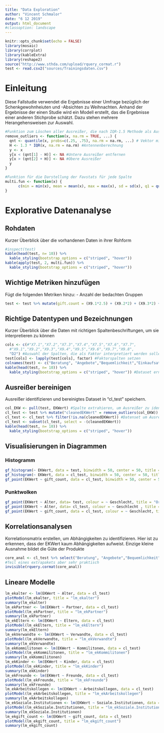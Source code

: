 ```yaml
---
title: "Data Exploration"
author: "Vincent Schmalor"
date: "6 12 2019"
output: html_document
#classoption: landscape
---
```


```r
knitr::opts_chunk$set(echo = FALSE)
library(mosaic)
library(corrplot)
library(kableExtra)
library(reshape2)
source("http://www.sthda.com/upload/rquery_cormat.r")
test <- read.csv2("sources/Trainingsdaten.csv")
```

# Einleitung
Diese Fallstudie verwendet die Ergebnisse einer Umfrage bezüglich der Schenkgewohnheiuten und -Absichten zu Weihnachten. Anhand der Ergebnisse der einen Studie wird ein Modell erstellt, das die Ergebnisse einer anderen Stichprobe schätzt.
Dazu stehen mehrere Herangehensweisen zur Auswahl.

```r

#Funktion zum Löschen aller Ausreißer, die nach IQR-1.5 Methode als Ausreißer gelten
remove_outliers <- function(x, na.rm = TRUE, ...) {
  qnt <- quantile(x, probs=c(.25, .75), na.rm = na.rm, ...) # Vektor mit Quartilen 25% und 75% erstellen
  H <- 1.3 * IQR(x, na.rm = na.rm) #Antennenberechnung
  y <- x
  y[x < (qnt[1] - H)] <- NA #Untere Ausreißer entfernen
  y[x > (qnt[2] + H)] <- NA #Obere Ausreißer
  y
}

#Funktion für die Darstellung der Favstats für jede Spalte
multi.fun <- function(x) { 
      c(min = min(x), mean = mean(x), max = max(x), sd = sd(x), q1 = quantile(x, 0.25), med = median(x), q3 = quantile(x,0.75))
}
```

# Explorative Datenanalyse
## Rohdaten
Kurzer Überblick über die vorhandenen Daten in ihrer Rohform
```r
#inspect(test)
kable(head(test, n= 10)) %>%
  kable_styling(bootstrap_options = c("striped", "hover"))
kable(apply(test, 2, multi.fun)) %>%
  kable_styling(bootstrap_options = c("striped", "hover"))
```
## Wichtige Metriken hinzufügen
Fügt die folgenden Metriken hinzu:
- Anzahl der bedachten Gruppen
```r
test <- test %>% mutate(gift.count = (X9.1*2.5) + (X9.2*2) + (X9.3*2) + (X9.4*0.5) + (X9.5*1) + (X9.6*1.5) + (X9.7*0.75) + (X9.8*0.5))
```

## Richtige Datentypen und Bezeichnungen
Kurzer Überblick über die Daten mit richtigen Spaltenbeschriftungen, um sie interpretieren zu können
```r
cols <- c(#"X7.1","X7.2","X7.3","X7.4","X7.5","X7.6","X7.7",
  #"X9.1","X9.2","X9.3","X9.4","X9.5","X9.6","X9.7","X9.8",
  "D2") #Auswahl der Spalten, die als Faktor interpretiert werden sollen
test[cols] <- lapply(test[cols], factor) #Faktorspalten setzen
colnames(test) <- c("Beratung", "Angebote","Bequemlichkeit","Einkaufsatmosphaere","Marken","Guete der Produkte und Marke","Naehe","Partner","Eltern","Verwandte","Kommilitonen","Kinder","Freunde","Arbeitskollegen","Soziale.Institutionen","Alter","Geschlecht","EKWert", "gift_count") #Spaltennamen setzen
kable(head(test, n= 10)) %>%
  kable_styling(bootstrap_options = c("striped", "hover")) #Dataset erneut anschauen
```

## Ausreißer bereinigen
Ausreißer identifizieren und bereinigtes Dataset in "cl_test" speichern.
```r
col_EKW <- pull(test, EKWert) #Spalte extrahieren, um Ausreißer zu identifizieren
cl_test <- test %>% mutate("cleanedEKWert" = remove_outliers(col_EKW)) #Ausreißer nullen und in neues Datenset speichern
cl_test <- cl_test %>% filter(!is.na(cleanedEKWert)) #Datenset um Ausreißer bereinigen
cl_test <- subset(cl_test, select = -(cleanedEKWert))
kable(head(test, n= 10)) %>%
  kable_styling(bootstrap_options = c("striped", "hover"))
```

## Visualisierungen in Diagrammen
### Histogramm
```r
gf_histogram(~ EKWert, data = test, binwidth = 50, center = 50, title = "Original - EK-Wert je Alter")
gf_histogram(~ EKWert, data = cl_test, binwidth = 50, center = 50, title = "Bereinigt - EK-Wert je Alter")
gf_point(EKWert ~ gift_count, data = cl_test, binwidth = 50, center = 50, title = "Ek-Wert je Geschenkanzahl")
```

### Punktwolken
```r
gf_point(EKWert ~ Alter, data= test, colour = ~ Geschlecht, title = "Original - EK-Wert je Alter")
gf_point(EKWert ~ Alter, data= cl_test, colour = ~ Geschlecht , title = "Bereinigt - EK-Wert je Alter")
gf_point(EKWert ~ gift_count, data = cl_test, colour = ~ Geschlecht, title = "Ek-Wert je Geschenkanzahl")
```

## Korrelationsanalysen
Korrelationsmatrix erstellen, um Abhängigkeiten zu identifizieren. Hier ist zu erkennen, dass der EKWert kaum Abhängigkeiten aufweist. Einzige kleine Ausnahme bildet die Güte der Produkte

```r
core_anal <- cl_test %>% select("Beratung", "Angebote","Bequemlichkeit","Einkaufsatmosphaere","Marken","Guete der Produkte und Marke","Naehe", "EKWert")
#Teil eines extrapakets aber sehr praktisch
invisible(rquery.cormat(core_anal))
```



## Lineare Modelle
```r
lm_ekalter <- lm(EKWert ~ Alter, data = cl_test)
plotModel(lm_ekalter, title = "lm_ekalter")
summary(lm_ekalter)
lm_ekPartner <- lm(EKWert ~ Partner, data = cl_test)
plotModel(lm_ekPartner, title = "lm_ekPartner")
summary(lm_ekPartner)
lm_ekEltern <- lm(EKWert ~ Eltern, data = cl_test)
plotModel(lm_ekEltern, title = "lm_ekEltern")
summary(lm_ekEltern)
lm_ekVerwandte <- lm(EKWert ~ Verwandte, data = cl_test)
plotModel(lm_ekVerwandte, title = "lm_ekVerwandte")
summary(lm_ekVerwandte)
lm_ekKommilitonen <- lm(EKWert ~ Kommilitonen, data = cl_test)
plotModel(lm_ekKommilitonen, title = "lm_ekKommilitonen")
summary(lm_ekKommilitonen)
lm_ekKinder <- lm(EKWert ~ Kinder, data = cl_test)
plotModel(lm_ekKinder, title = "lm_ekKinder")
summary(lm_ekKinder)
lm_ekFreunde <- lm(EKWert ~ Freunde, data = cl_test)
plotModel(lm_ekFreunde, title = "lm_ekFreunde")
summary(lm_ekFreunde)
lm_ekArbeitskollegen <- lm(EKWert ~ Arbeitskollegen, data = cl_test)
plotModel(lm_ekArbeitskollegen, title = "lm_ekArbeitskollegen")
summary(lm_ekArbeitskollegen)
lm_ekSoziale.Institutionen <- lm(EKWert ~ Soziale.Institutionen, data = cl_test)
plotModel(lm_ekSoziale.Institutionen, title = "lm_ekSoziale.Institutionen")
summary(lm_ekSoziale.Institutionen)
lm_ekgift_count <- lm(EKWert ~ gift_count, data = cl_test)
plotModel(lm_ekgift_count, title = "lm_ekgift_count")
summary(lm_ekgift_count)
```


